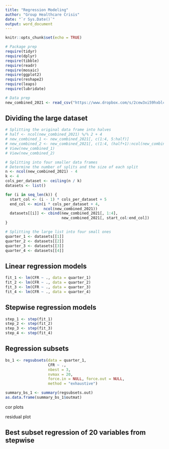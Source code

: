 ```yaml
---
title: "Regression Modeling"
author: "Group Healthcare Crisis"
date: "`r Sys.Date()`"
output: word_document
---
```


```r
knitr::opts_chunk$set(echo = TRUE)
```

```r
# Package prep
require(tidyr)
require(dplyr)
require(tibble)
require(readr)
require(mosaic)
require(ggplot2)
require(reshape2)
require(leaps)
require(lubridate)

# Data prep
new_combined_2021 <- read_csv("https://www.dropbox.com/s/2cew3xi59hxblcg/final_merged_data.csv?dl=1")
```

## Dividing the large dataset
```r
# Splitting the original data frame into halves
# half <- ncol(new_combined_2021) %/% 2 + 4
# new_combined_1 <- new_combined_2021[, c(1:4, 5:half)]
# new_combined_2 <- new_combined_2021[, c(1:4, (half+1):ncol(new_combined_2021))]
# View(new_combined_1)
# View(new_combined_2)

# Splitting into four smaller data frames
# Determine the number of splits and the size of each split
n <- ncol(new_combined_2021) - 4
k <- 4
cols_per_dataset <- ceiling(n / k)
datasets <- list()

for (i in seq_len(k)) {
  start_col <- (i - 1) * cols_per_dataset + 5
  end_col <- min(i * cols_per_dataset + 4, 
                 ncol(new_combined_2021))
  datasets[[i]] <- cbind(new_combined_2021[, 1:4], 
                         new_combined_2021[, start_col:end_col])
}

# Splitting the large list into four small ones
quarter_1 <- datasets[[1]]
quarter_2 <- datasets[[2]]
quarter_3 <- datasets[[3]]
quarter_4 <- datasets[[4]]
```

## Linear regression models
```r
fit_1 <- lm(CFR ~ ., data = quarter_1)
fit_2 <- lm(CFR ~ ., data = quarter_2)
fit_3 <- lm(CFR ~ ., data = quarter_3)
fit_4 <- lm(CFR ~ ., data = quarter_4)
```

## Stepwise regression models
```r
step_1 <- step(fit_1)
step_2 <- step(fit_2)
step_3 <- step(fit_3)
step_4 <- step(fit_4)
```

## Regression subsets
```r
bs_1 <- regsubsets(data = quarter_1, 
                   CFR ~ ., 
                   nbest = 3, 
                   nvmax = 20, 
                   force.in = NULL, force.out = NULL, 
                   method = "exhaustive")

summary_bs_1 <- summary(regsubsets.out)
as.data.frame(summary_bs_1$outmat)
```

cor plots

residual plot

## Best subset regression of 20 variables from stepwise
```r

```